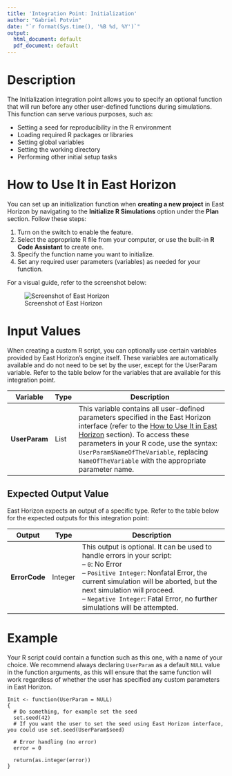 ```yaml
---
title: 'Integration Point: Initialization'
author: "Gabriel Potvin"
date: "`r format(Sys.time(), '%B %d, %Y')`"
output:
  html_document: default
  pdf_document: default
---
```


# Description

The Initialization integration point allows you to specify an optional function that will run before any other user-defined functions during simulations. This function can serve various purposes, such as:

- Setting a seed for reproducibility in the R environment
- Loading required R packages or libraries
- Setting global variables
- Setting the working directory
- Performing other initial setup tasks

# How to Use It in East Horizon

You can set up an initialization function when **creating a new project** in East Horizon by navigating to the **Initialize R Simulations** option under the **Plan** section. Follow these steps:

1. Turn on the switch to enable the feature.
1. Select the appropriate R file from your computer, or use the built-in **R Code Assistant** to create one.
1. Specify the function name you want to initialize.
1. Set any required user parameters (variables) as needed for your function.

For a visual guide, refer to the screenshot below:

![Screenshot of East Horizon](initialization.png)

# Input Values

When creating a custom R script, you can optionally use certain variables provided by East Horizon's engine itself. These variables are automatically available and do not need to be set by the user, except for the UserParam variable. Refer to the table below for the variables that are available for this integration point.

| **Variable**   | **Type** | **Description**                                                                 |
|----------------|----------|---------------------------------------------------------------------------------|
| **UserParam**  | List     | This variable contains all user-defined parameters specified in the East Horizon interface (refer to the [How to Use It in East Horizon](#how-to-use-it-in-east-horizon) section). To access these parameters in your R code, use the syntax: `UserParam$NameOfTheVariable`, replacing `NameOfTheVariable` with the appropriate parameter name. |

## Expected Output Value

East Horizon expects an output of a specific type. Refer to the table below for the expected outputs for this integration point:

| **Output**     | **Type**  | **Description**                                                                                  |
|-----------------|----------|--------------------------------------------------------------------------------------------------|
| **ErrorCode**   | Integer  | This output is optional. It can be used to handle errors in your script:<br>– `0`: No Error<br> – `Positive Integer`: Nonfatal Error, the current simulation will be aborted, but the next simulation will proceed.<br>– `Negative Integer`: Fatal Error, no further simulations will be attempted.                  |

# Example

Your R script could contain a function such as this one, with a name of your choice. We recommend always declaring `UserParam` as a default `NULL` value in the function arguments, as this will ensure that the same function will work regardless of whether the user has specified any custom parameters in East Horizon.

```
Init <- function(UserParam = NULL)
{
  # Do something, for example set the seed
  set.seed(42)
  # If you want the user to set the seed using East Horizon interface, you could use set.seed(UserParam$seed) 
  
  # Error handling (no error)
  error = 0

  return(as.integer(error))
}
```

